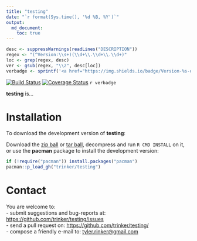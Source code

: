 ```yaml
---
title: "testing"
date: "`r format(Sys.time(), '%d %B, %Y')`"
output:
  md_document:
    toc: true      
---
```


```r
desc <- suppressWarnings(readLines("DESCRIPTION"))
regex <- "(^Version:\\s+)(\\d+\\.\\d+\\.\\d+)"
loc <- grep(regex, desc)
ver <- gsub(regex, "\\2", desc[loc])
verbadge <- sprintf('<a href="https://img.shields.io/badge/Version-%s-orange.svg"><img src="https://img.shields.io/badge/Version-%s-orange.svg" alt="Version"/></a></p>', ver, ver)
````

[![Build Status](https://travis-ci.org/trinker/testing.svg?branch=master)](https://travis-ci.org/trinker/testing)
[![Coverage Status](https://coveralls.io/repos/trinker/testing/badge.svg?branch=master)](https://coveralls.io/r/trinker/testing?branch=master)
`r verbadge`

**testing** is...

# Installation

To download the development version of **testing**:

Download the [zip ball](https://github.com/trinker/testing/zipball/master) or [tar ball](https://github.com/trinker/testing/tarball/master), decompress and run `R CMD INSTALL` on it, or use the **pacman** package to install the development version:

```r
if (!require("pacman")) install.packages("pacman")
pacman::p_load_gh("trinker/testing")
```

# Contact

You are welcome to:    
- submit suggestions and bug-reports at: <https://github.com/trinker/testing/issues>    
- send a pull request on: <https://github.com/trinker/testing/>    
- compose a friendly e-mail to: <tyler.rinker@gmail.com>    